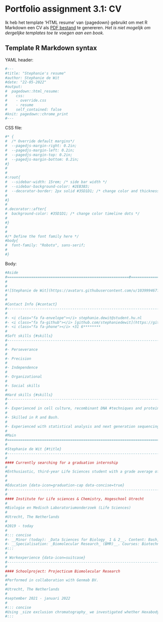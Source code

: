 # Portfolio assignment 3.1: CV

Ik heb het template 'HTML resume' van {pagedown} gebruikt om met R Markdown een CV als [PDF bestand](https://github.com/stephaniedewit/stephaniedewit.github.io/blob/main/test_cv_pagedown.pdf) te genereren. _Het is niet mogelijk om dergelijke templates toe te voegen aan een book._ 

## Template R Markdown syntax

YAML header: 

```r
#---
#title: "Stephanie's resume"
#author: Stephanie de Wit
#date: "22-05-2022"
#output:
#  pagedown::html_resume:
#    css: 
#    - override.css
#    - resume
#    self_contained: false
#knit: pagedown::chrome_print
#---
```

CSS file:

```r
#* {
#  /* Override default margins*/
#  --pagedjs-margin-right: 0.2in;
#  --pagedjs-margin-left: 0.2in;
#  --pagedjs-margin-top: 0.2in;
#  --pagedjs-margin-bottom: 0.2in;
#}
#
#
#:root{
#  --sidebar-width: 15rem; /* side bar width */
#  --sidebar-background-color: #2EB3B3;
#  --decorator-border: 2px solid #35D1D1; /* change color and thickness of timeline */
#
#}
#
#.decorator::after{
#  background-color: #35D1D1; /* change color timeline dots */
#
#}
#
#
#/* Define the font family here */
#body{
#  font-family: "Roboto", sans-serif;
#
#}
```

Body:

```r
#Aside
#========================================================#========================
#
#
#![Stephanie de Wit](https://avatars.githubusercontent.com/u/103999467?s=400&u=9d6a4da194685107008731008461da14c27693fa&v=4){width=90%}
#
#
#Contact Info {#contact}
#--------------------------------------------------------------------------------
#
#- <i class="fa fa-envelope"></i> stephanie.dewit@student.hu.nl
#- <i class="fa fa-github"></i> [github.com/stephaniedewit](https://github.com/stephaniedewit)
#- <i class="fa fa-phone"></i> +31 6********
#
#Soft skills {#skills}
#--------------------------------------------------------------------------------
#
#- Perseverance
#
#- Precision
#
#- Independence
#
#- Organizational
#
#- Social skills
#
#Hard skills {#skills}
#--------------------------------------------------------------------------------
#
#- Experienced in cell culture, recombinant DNA #techniques and protein analysis.
#
#- Skilled in R and Bash.
#
#- Experienced with statistical analysis and next generation sequencing data analysis.
#
#Main
#================================================================================
#
#Stephanie de Wit {#title}
#--------------------------------------------------------------------------------
#
#### Currently searching for a graduation internship
#
#Enthusiastic, third-year Life Sciences student with a grade average of 8.8, looking for a challenging graduation internship. I am fond of study material about genetics, immunology and tumor cell biology and enjoy working with recombinant DNA techniques, cell culture and protein chromatography. It is my ambition to conduct research into the origin, prevention and control of diseases as a molecular biologist.
#
#
#Education {data-icon=graduation-cap data-concise=true}
#--------------------------------------------------------------------------------
#
#### Institute for Life sciences & Chemistry, Hogeschool Utrecht
#
#Biologie en Medisch Laboratoriumonderzoek (Life Sciences)
#
#Utrecht, The Netherlands
#
#2019 - today
#
#::: concise
#- __Minor (today): _Data Sciences for Biology_ 1 & 2__. Content: Bash, _next generation sequencing_, RStudio, _RNA-sequencing_, _metagenomics_, GitHub, SQL. 
#- __Specialisation: _Biomolecular Research_ (BMR)__. Courses: Biotechnologie, Projecticum _Biomolecular Research_, Practicum Moleculaire Biologie, _Advanced Labtools_, Tumorcelbiologie.
#:::
#
# Workexperience {data-icon=suitcase}
#--------------------------------------------------------------------------------
#
#### Schoolproject: Projecticum Biomolecular Research
#
#Performed in collaboration with Genmab BV.
#
#Utrecht, The Netherlands
#
#september 2021 - januari 2022
#
#::: concise 
#Using _size exclusion chromatography_ we investigated whether Hexabody® antibodies have a lower tendency to hexamerize after oxidation.
#:::
```


